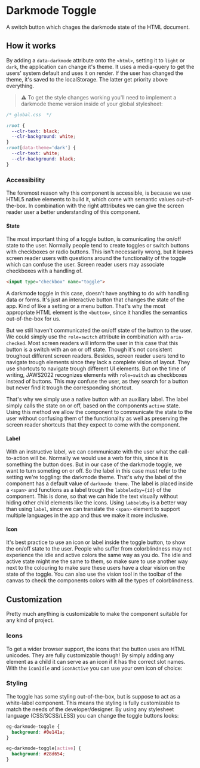 
# Darkmode Toggle

<Description>A switch button which chages the darkmode state of the HTML document.</Description>
<Canvas withToolbar>
  <Story id="components-darkmode-toggle--basic" inline={false} />
</Canvas>

## How it works

By adding a `data-darkmode` attribute onto the `<html>`, setting it to `light` or `dark`, the application can change it's theme. It uses a media-query to get the users' system default and uses it on render. If the user has changed the theme, it's saved to the localStorage. The latter get priority above everything.

> ⚠️ To get the style changes working you'll need to implement a darkmode theme version inside of your global stylesheet:

```css
/* global.css  */

:root {
  --clr-text: black;
  --clr-background: white;
}
:root[data-theme='dark'] {
  --clr-text: white;
  --clr-background: black;
}
```

### Accessibility

The foremost reason why this component is accessible, is because we use HTML5 native elements to build it, which come with semantic values out-of-the-box. In combination with the right atttributes we can give the screen reader user a better understanding of this component.

#### State

The most important thing of a toggle button, is comunicating the on/off state to the user. Normally people tend to create toggles or switch buttons with checkboxes or radio buttons. This isn't necessarily wrong, but it leaves screen reader users with questions around the functionality of the toggle which can confuse the user. Screen reader users may associate checkboxes with a handling of.

<Story id="hidden-darkmode-toggle--checkbox" inline={false} />

```html
<input type="checkbox" name="toggle">
```

A darkmode toggle in this case, doesn't have anything to do with handling data or forms. It's just an interactive button that changes the state of the app. Kind of like a setting or a menu button. That's why the most appropriate HTML element is the `<button>`, since it handles the semantics out-of-the-box for us.

But we still haven't communicated the on/off state of the button to the user. We could simply use the `role=switch` attribute in combination with `aria-checked`. Most screen readers will inform the user in this case that this button is a switch with an on or off state. Though it's not consistent troughout different screen readers. Besides, screen reader users tend to navigate trough elements since they lack a complete vision of layout. They use shortcuts to navigate trough different UI elements. But on the time of writing, JAWS2022 recognizes elements with `role=switch` as checkboxes instead of buttons. This may confuse the user, as they search for a button but never find it trough the corresponding shortcut.

That's why we simply use a native button with an auxiliary label. The label simply calls the state on or off, based on the components `active` state. Using this method we allow the component to communicate the state to the user without confusing them of the functionality as well as preserving the screen reader shortcuts that they expect to come with the component.

#### Label

With an instructive label, we can communicate with the user what the call-to-action will be. Normally we would use a verb for this, since it is something the button does. But in our case of the darkmode toggle, we want to turn someting on or off. So the label in this case must refer to the setting we're toggling: the darkmode theme. That's why the label of the component has a default value of `darkmode theme`. The label is placed inside a `<span>` and functions as a label trough the `labbeledby={id}` of the component. This is done, so that we can hide the text visually without hiding other child elements like the icons. Using `labbeldby` is a better way than using `label`, since we can translate the `<span>` element to support multiple languages in the app and thus we make it more inclusive.

#### Icon

It's best practice to use an icon or label inside the toggle button, to show the on/off state to the user. People who suffer from colorblindness may not experience the idle and active colors the same way as you do. The idle and active state might me the same to them, so make sure to use another way next to the colouring to make sure these users have a clear vision on the state of the toggle. You can also use the vision tool in the toolbar of the canvas to check the components colors with all the types of colorblindness.

## Customization

Pretty much anything is customizable to make the component suitable for any kind of project.

### Icons

To get a wider browser support, the icons that the button uses are HTML unicodes. They are fully customizable though! By simply adding any element as a child it can serve as an icon if it has the correct slot names. With the `iconIdle` and `iconActive` you can use your own icon of choice:

<Canvas>
  <Story id="hidden-darkmode-toggle--with-icon" inline={false} />
</Canvas>

### Styling

The toggle has some styling out-of-the-box, but is suppose to act as a white-label component. This means the styling is fully customizable to match the needs of the developer/designer. By using any stylesheet language (CSS/SCSS/LESS) you can change the toggle buttons looks:

```css
eg-darkmode-toggle {
  background: #0e141a;
}

eg-darkmode-toggle[active] {
  background: #28d654;
}
```

<Story id="hidden-darkmode-toggle--customized" name="custom" inline={false} />
